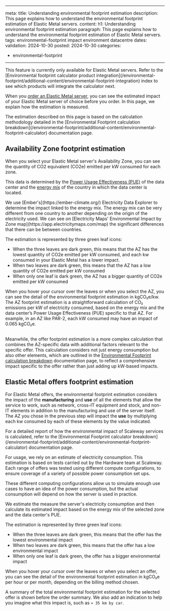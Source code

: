  ---
meta:
  title: Understanding environmental footprint estimation
  description: This page explains how to understand the environmental footprint estimation of Elastic Metal servers.
content:
  h1: Understanding environmental footprint estimation
  paragraph: This page explains how to understand the environmental footprint estimation of Elastic Metal servers.
tags: environmental-footprint impact environment datacentre
dates:
  validation: 2024-10-30
  posted: 2024-10-30
categories:
  - environmental-footprint
---

<Message type="important">
This feature is currently only available for Elastic Metal servers. Refer to the [Environmental footprint calculator product integration](/environmental-footprint/additional-content/environmental-footprint-integration) index to see which products will integrate the calculator next.
</Message>

When you [order an Elastic Metal server](/elastic-metal/how-to/create-server/), you can see the estimated impact of your Elastic Metal server of choice before you order. In this page, we explain how the estimation is measured.

<Message type="note">
  The estimation described on this page is based on the calculation methodology detailed in the [Environmental Footprint calculation breakdown](/environmental-footprint/additional-content/environmental-footprint-calculator) documentation page.
</Message>

## Availability Zone footprint estimation

When you select your Elastic Metal server's Availability Zone, you can see the quantity of CO2 equivalent (CO2e) emitted per kW consumed for each zone.

<Lightbox src="scaleway-env-impact-estimation-az.webp" alt="screenshot of the Scaleway console showing the different availability zones in which you can create an Elastic Metal server. For each AZ, three green leaves indicate the level of environmental impact - the system is explained below." />

This data is determined by the [Power Usage Effectiveness (PUE)](/environmental-footprint/concepts/#pue-power-usage-effectiveness) of the data center and the [energy mix](/environmental-footprint/concepts/#energy-mix) of the country in which the data center is located.

<Message type="note">
  We use [Ember's](https://ember-climate.org/) Electricity Data Explorer to determine the impact linked to the energy mix. The energy mix can be very different from one country to another depending on the origin of the electricity used. We can see on [Electricity Maps' Environmental Impact by Zone map](https://app.electricitymaps.com/map) the significant differences that there can be between countries.
</Message>

The estimation is represented by three green leaf icons:

  - When the three leaves are dark green, this means that the AZ has the lowest quantity of CO2e emitted per kW consumed, and each kw consumed in your Elastic Metal has a lower impact.
  - When two leaves are dark green, this means that the AZ has a low quantity of CO2e emitted per kW consumed
  - When only one leaf is dark green, the AZ has a bigger quantity of CO2e emitted per kW consumed

<Message type="note">
  When you hover your cursor over the leaves or when you select the AZ, you can see the detail of the environmental footprint estimation in kgCO₂e/kw.
</Message>

<Message type="important">
  The AZ footprint estimation is a straightforward calculation of CO₂ emissions per kW of electricity consumed, based on the energy mix and the data center’s Power Usage Effectiveness (PUE) specific to that AZ. For example, in an AZ like PAR-2, each kW consumed may have an impact of 0.065 kgCO₂e. <br /><br />

  Meanwhile, the offer footprint estimation is a more complex calculation that combines the AZ-specific data with additional factors relevant to the specific offer. This calculation considers not just energy consumption but also other elements, which are outlined in the [Environmental Footprint calculation breakdown](/environmental-footprint/additional-content/environmental-footprint-calculator) documentation page, to reflect a comprehensive impact specific to the offer rather than just adding up kW-based impacts.
</Message>

## Elastic Metal offers footprint estimation

For Elastic Metal offers, the environmental footprint estimation considers the impact of the **manufacturing** and **use** of all the elements that allow the service to work, such as network, cross-IT equipment and stock, and non-IT elements in addition to the manufacturing and use of the server itself. The AZ you chose in the previous step will impact the **use** by multiplying each kw consumed by each of these elements by the value indicated.

<Message type="note">
  For a detailed report of how the environmental impact of Scaleway services is calculated, refer to the [Environmental Footprint calculator breakdown](/environmental-footprint/additional-content/environmental-footprint-calculator) documentation page.
</Message>

For usage, we rely on an estimate of electricity consumption. This estimation is based on tests carried out by the Hardware team at Scaleway. Each range of offers was tested using different compute configurations, to ensure coverage of a variety of possible power consumption set ups.

These different computing configurations allow us to simulate enough use cases to have an idea of the power consumption, but the actual consumption will depend on how the server is used in practice.

We estimate the measure the server's electricity consumption and then calculate its estimated impact based on the energy mix of the selected zone and the data center's PUE.

The estimation is represented by three green leaf icons:

<Lightbox src="scaleway-select-a-server-env-foot.webp" alt="screenshot of the offer selection section of the Elastic Metal order page in the Scaleway console showing the different offers available to order. For each offer, three green leaves indicate the level of environmental impact - the system is explained below." />

  - When the three leaves are dark green, this means that the offer has the lowest environmental impact
  - When two leaves are dark green, this means that the offer has a low environmental impact
  - When only one leaf is dark green, the offer has a bigger environmental impact

<Message type="note">
  When you hover your cursor over the leaves or when you select an offer, you can see the detail of the environmental footprint estimation in kgCO₂e per hour or per month, depending on the billing method chosen.
</Message>

A summary of the total environmental footprint estimation for the selected offer is shown before the order summary. We also add an indication to help you imagine what this impact is, such as `≈ 35 km by car`.

<Lightbox src="scaleway-env-footprint-order-summary.webp" alt="screenshot of the Scaleway console showing an order summary of an Elastic Metal server, including a dropdown where the environmental footprint estimation is indicated in kgCO₂e/month" />
